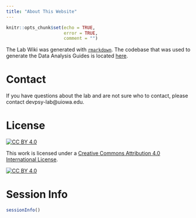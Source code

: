 ```yaml
---
title: "About This Website"
---
```


```r
knitr::opts_chunk$set(echo = TRUE,
                      error = TRUE,
                      comment = "")
```

The Lab Wiki was generated with [`rmarkdown`](https://bookdown.org/yihui/rmarkdown/rmarkdown-site.html).
The codebase that was used to generate the Data Analysis Guides is located [here](https://github.com/DevPsyLab/DataAnalysis).

# Contact

If you have questions about the lab and are not sure who to contact, please contact devpsy-lab@uiowa.edu.

# License

[![CC BY 4.0][cc-by-shield]][cc-by]

This work is licensed under a
[Creative Commons Attribution 4.0 International License][cc-by].

[![CC BY 4.0][cc-by-image]][cc-by]

[cc-by]: http://creativecommons.org/licenses/by/4.0/
[cc-by-image]: https://i.creativecommons.org/l/by/4.0/88x31.png
[cc-by-shield]: https://img.shields.io/badge/License-CC%20BY%204.0-lightgrey.svg

# Session Info

```r
sessionInfo()
```
